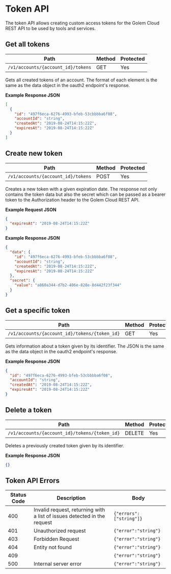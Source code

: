 # Token API
The token API allows creating custom access tokens for the Golem Cloud REST API to be used by tools and services.
## Get all tokens
Path|Method|Protected
---|---|---
`/v1/accounts/{account_id}/tokens`|GET|Yes

Gets all created tokens of an account.
The format of each element is the same as the data object in the oauth2 endpoint's response.





**Example Response JSON**

```json copy
[
  {
    "id": "497f6eca-6276-4993-bfeb-53cbbbba6f08",
    "accountId": "string",
    "createdAt": "2019-08-24T14:15:22Z",
    "expiresAt": "2019-08-24T14:15:22Z"
  }
]
```

## Create new token
Path|Method|Protected
---|---|---
`/v1/accounts/{account_id}/tokens`|POST|Yes

Creates a new token with a given expiration date.
The response not only contains the token data but also the secret which can be passed as a bearer token to the Authorization header to the Golem Cloud REST API.




**Example Request JSON**
```json copy
{
  "expiresAt": "2019-08-24T14:15:22Z"
}
```

**Example Response JSON**

```json copy
{
  "data": {
    "id": "497f6eca-6276-4993-bfeb-53cbbbba6f08",
    "accountId": "string",
    "createdAt": "2019-08-24T14:15:22Z",
    "expiresAt": "2019-08-24T14:15:22Z"
  },
  "secret": {
    "value": "a860a344-d7b2-406e-828e-8d442f23f344"
  }
}
```

## Get a specific token
Path|Method|Protected
---|---|---
`/v1/accounts/{account_id}/tokens/{token_id}`|GET|Yes

Gets information about a token given by its identifier.
The JSON is the same as the data object in the oauth2 endpoint's response.





**Example Response JSON**

```json copy
{
  "id": "497f6eca-6276-4993-bfeb-53cbbbba6f08",
  "accountId": "string",
  "createdAt": "2019-08-24T14:15:22Z",
  "expiresAt": "2019-08-24T14:15:22Z"
}
```

## Delete a token
Path|Method|Protected
---|---|---
`/v1/accounts/{account_id}/tokens/{token_id}`|DELETE|Yes

Deletes a previously created token given by its identifier.





**Example Response JSON**

```json copy
{}
```
## Token API Errors
Status Code|Description|Body
---|---|---
400|Invalid request, returning with a list of issues detected in the request|`{"errors":["string"]}`
401|Unauthorized request|`{"error":"string"}`
403|Forbidden Request|`{"error":"string"}`
404|Entity not found|`{"error":"string"}`
409||`{"error":"string"}`
500|Internal server error|`{"error":"string"}`